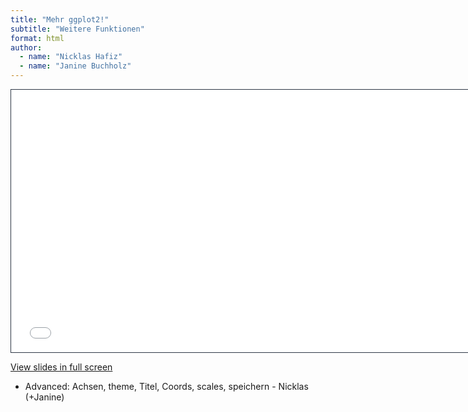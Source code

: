 ```yaml
---
title: "Mehr ggplot2!"
subtitle: "Weitere Funktionen"
format: html
author: 
  - name: "Nicklas Hafiz"
  - name: "Janine Buchholz"
---
```



```{=html}
<iframe class="slide-deck" src="slides.html" height="420" width="747" style="border: 1px solid #2e3846;"></iframe>
```

[View slides in full screen](slides.html)


- Advanced: Achsen, theme, Titel, Coords, scales, speichern - Nicklas (+Janine)
